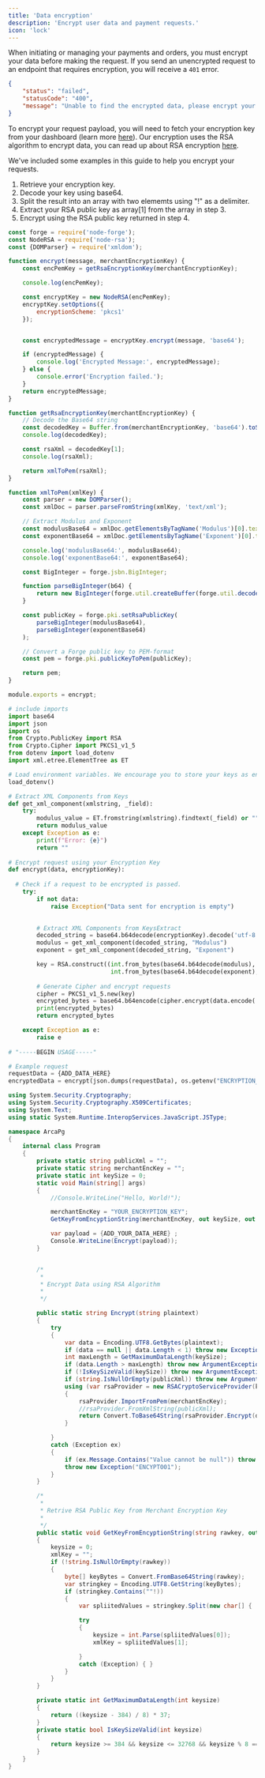 ```yaml
---
title: 'Data encryption'
description: 'Encrypt user data and payment requests.'
icon: 'lock'
---
```


When initiating or managing your payments and orders, you must encrypt your data before making the request. If you send an unencrypted request to an endpoint that requires encryption, you will receive a `401` error.

```json 400 Bad Request
{
    "status": "failed",
    "statusCode": "400",
    "message": "Unable to find the encrypted data, please encrypt your payload and try again"
}
```

To encrypt your request payload, you will need to fetch your encryption key from your dashboard (learn more [here](/api-basics/authorization#retrieving-your-api-keys)). Our encryption uses the RSA algorithm to encrypt data, you can read up about RSA encryption [here](https://en.wikipedia.org/wiki/RSA_cryptosystem).

We've included some examples in this guide to help you encrypt your requests.

1. Retrieve your encryption key.
2. Decode your key using base64.
3. Split the result into an array with two elememts using "!" as a delimiter.
4. Extract your RSA public key as array[1] from the array in step 3.
5. Encrypt using the RSA public key returned in step 4.

<CodeGroup>

```javascript Node.js [expandable]
const forge = require('node-forge');
const NodeRSA = require('node-rsa');
const {DOMParser} = require('xmldom');

function encrypt(message, merchantEncryptionKey) {
    const encPemKey = getRsaEncryptionKey(merchantEncryptionKey);

    console.log(encPemKey);

    const encryptKey = new NodeRSA(encPemKey);
    encryptKey.setOptions({
        encryptionScheme: 'pkcs1'
    });


    const encryptedMessage = encryptKey.encrypt(message, 'base64');

    if (encryptedMessage) {
        console.log('Encrypted Message:', encryptedMessage);
    } else {
        console.error('Encryption failed.');
    }
    return encryptedMessage;
}

function getRsaEncryptionKey(merchantEncryptionKey) {
    // Decode the Base64 string
    const decodedKey = Buffer.from(merchantEncryptionKey, 'base64').toString('utf-8').split('!');
    console.log(decodedKey);

    const rsaXml = decodedKey[1];
    console.log(rsaXml);

    return xmlToPem(rsaXml);
}

function xmlToPem(xmlKey) {
    const parser = new DOMParser();
    const xmlDoc = parser.parseFromString(xmlKey, 'text/xml');

    // Extract Modulus and Exponent
    const modulusBase64 = xmlDoc.getElementsByTagName('Modulus')[0].textContent;
    const exponentBase64 = xmlDoc.getElementsByTagName('Exponent')[0].textContent;

    console.log('modulusBase64:', modulusBase64);
    console.log('exponentBase64:', exponentBase64);

    const BigInteger = forge.jsbn.BigInteger;

    function parseBigInteger(b64) {
        return new BigInteger(forge.util.createBuffer(forge.util.decode64(b64)).toHex(), 16);
    }

    const publicKey = forge.pki.setRsaPublicKey(
        parseBigInteger(modulusBase64),
        parseBigInteger(exponentBase64)
    );

    // Convert a Forge public key to PEM-format
    const pem = forge.pki.publicKeyToPem(publicKey);

    return pem;
}

module.exports = encrypt;
```

```python Python [expandable]
# include imports
import base64
import json
import os
from Crypto.PublicKey import RSA
from Crypto.Cipher import PKCS1_v1_5
from dotenv import load_dotenv
import xml.etree.ElementTree as ET

# Load environment variables. We encourage you to store your keys as environment variables.
load_dotenv()

# Extract XML Components from Keys
def get_xml_component(xmlstring, _field):
    try:
        modulus_value = ET.fromstring(xmlstring).findtext(_field) or ""
        return modulus_value
    except Exception as e:
        print(f"Error: {e}")
        return ""
      
# Encrypt request using your Encryption Key
def encrypt(data, encryptionKey):
  
  # Check if a request to be encrypted is passed.
    try:
        if not data:
            raise Exception("Data sent for encryption is empty")
            

        # Extract XML Components from KeysExtract 
        decoded_string = base64.b64decode(encryptionKey).decode('utf-8').split('!')[1]
        modulus = get_xml_component(decoded_string, "Modulus")
        exponent = get_xml_component(decoded_string, "Exponent")

        key = RSA.construct((int.from_bytes(base64.b64decode(modulus), 'big'),
                             int.from_bytes(base64.b64decode(exponent), 'big')))
        
        # Generate Cipher and encrypt requests
        cipher = PKCS1_v1_5.new(key)
        encrypted_bytes = base64.b64encode(cipher.encrypt(data.encode('utf-8'))).decode('utf-8')
        print(encrypted_bytes)
        return encrypted_bytes

    except Exception as e:
        raise e
        
# "-----BEGIN USAGE-----"

# Example request
requestData = {ADD_DATA_HERE}
encryptedData = encrypt(json.dumps(requestData), os.getenv("ENCRYPTION_KEY"))
```

```C# Dotnet [expandable]
using System.Security.Cryptography;
using System.Security.Cryptography.X509Certificates;
using System.Text;
using static System.Runtime.InteropServices.JavaScript.JSType;

namespace ArcaPg
{
    internal class Program
    {
        private static string publicXml = "";
        private static string merchantEncKey = "";
        private static int keySize = 0;
        static void Main(string[] args)
        {
            //Console.WriteLine("Hello, World!");

            merchantEncKey = "YOUR_ENCRYPTION_KEY";
            GetKeyFromEncyptionString(merchantEncKey, out keySize, out publicXml);

            var payload = {ADD_YOUR_DATA_HERE} ;
            Console.WriteLine(Encrypt(payload));
        }


        /*
         * 
         * Encrypt Data using RSA Algorithm
         * 
         */

        public static string Encrypt(string plaintext)
        {
            try
            {
                var data = Encoding.UTF8.GetBytes(plaintext);
                if (data == null || data.Length < 1) throw new Exception("Data sent for encryption is empty");
                int maxLength = GetMaximumDataLength(keySize);
                if (data.Length > maxLength) throw new ArgumentException(string.Format("Max data length is {0}", maxLength), "data");
                if (!IsKeySizeValid(keySize)) throw new ArgumentException("Key size is invalid", "keyzie");
                if (string.IsNullOrEmpty(publicXml)) throw new ArgumentException("Key is either null or invalid", "publicxml");
                using (var rsaProvider = new RSACryptoServiceProvider(keySize))
                {
                    rsaProvider.ImportFromPem(merchantEncKey);
                    //rsaProvider.FromXmlString(publicXml);
                    return Convert.ToBase64String(rsaProvider.Encrypt(data, false));
                }

            }
            catch (Exception ex)
            {
                if (ex.Message.Contains("Value cannot be null")) throw new Exception("ENCRPTNULL");
                throw new Exception("ENCYPT001");
            }
        }

        /*
         * 
         * Retrive RSA Public Key from Merchant Encryption Key
         * 
         */
        public static void GetKeyFromEncyptionString(string rawkey, out int keysize, out string xmlKey)
        {
            keysize = 0;
            xmlKey = "";
            if (!string.IsNullOrEmpty(rawkey))
            {
                byte[] keyBytes = Convert.FromBase64String(rawkey);
                var stringkey = Encoding.UTF8.GetString(keyBytes);
                if (stringkey.Contains(""!))
                {
                    var spliitedValues = stringkey.Split(new char[] { '!' }, 2);

                    try
                    {
                        keysize = int.Parse(spliitedValues[0]);
                        xmlKey = spliitedValues[1];

                    }
                    catch (Exception) { }
                }
            }
        }

        private static int GetMaximumDataLength(int keysize)
        {
            return ((keysize - 384) / 8) * 37;
        }
        private static bool IsKeySizeValid(int keysize)
        {
            return keysize >= 384 && keysize <= 32768 && keysize % 8 == 0;
        }
    }
}
```

</CodeGroup>